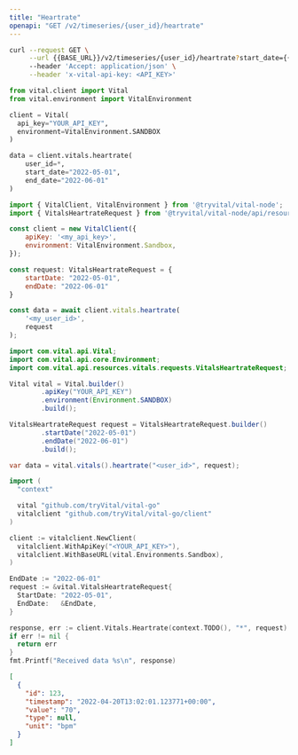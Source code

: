 ```yaml
---
title: "Heartrate"
openapi: "GET /v2/timeseries/{user_id}/heartrate"
---
```


<RequestExample>

```bash cURL
curl --request GET \
     --url {{BASE_URL}}/v2/timeseries/{user_id}/heartrate?start_date={{START_DATE}}&end_date={{END_DATE}} \
     --header 'Accept: application/json' \
     --header 'x-vital-api-key: <API_KEY>'
```

```python Python
from vital.client import Vital
from vital.environment import VitalEnvironment

client = Vital(
  api_key="YOUR_API_KEY",
  environment=VitalEnvironment.SANDBOX
)

data = client.vitals.heartrate(
    user_id=*,
    start_date="2022-05-01",
    end_date="2022-06-01"
)
```

```javascript Node
import { VitalClient, VitalEnvironment } from '@tryvital/vital-node';
import { VitalsHeartrateRequest } from '@tryvital/vital-node/api/resources/vitals';

const client = new VitalClient({
    apiKey: '<my_api_key>',
    environment: VitalEnvironment.Sandbox,
});

const request: VitalsHeartrateRequest = {
    startDate: "2022-05-01",
    endDate: "2022-06-01"
}

const data = await client.vitals.heartrate(
    '<my_user_id>',
    request
);
```

```java Java
import com.vital.api.Vital;
import com.vital.api.core.Environment;
import com.vital.api.resources.vitals.requests.VitalsHeartrateRequest;

Vital vital = Vital.builder()
        .apiKey("YOUR_API_KEY")
        .environment(Environment.SANDBOX)
        .build();

VitalsHeartrateRequest request = VitalsHeartrateRequest.builder()
        .startDate("2022-05-01")
        .endDate("2022-06-01")
        .build();

var data = vital.vitals().heartrate("<user_id>", request);
```

```go Go
import (
  "context"

  vital "github.com/tryVital/vital-go"
  vitalclient "github.com/tryVital/vital-go/client"
)

client := vitalclient.NewClient(
  vitalclient.WithApiKey("<YOUR_API_KEY>"),
  vitalclient.WithBaseURL(vital.Environments.Sandbox),
)

EndDate := "2022-06-01"
request := &vital.VitalsHeartrateRequest{
  StartDate: "2022-05-01",
  EndDate:   &EndDate,
}

response, err := client.Vitals.Heartrate(context.TODO(), "*", request)
if err != nil {
  return err
}
fmt.Printf("Received data %s\n", response)
```

</RequestExample>

<ResponseExample>

```json Example
[
  {
    "id": 123,
    "timestamp": "2022-04-20T13:02:01.123771+00:00",
    "value": "70",
    "type": null,
    "unit": "bpm"
  }
]
```

</ResponseExample>
